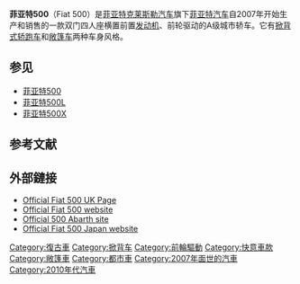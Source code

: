 {{Infobox automobile
| image        = File:15 - 07 - 04 - ITALY - Fiat 500 2015 in Milan 01.jpg
| name         = 菲亚特500
| manufacturer = {{link-en|FCA Italy}} (2007-2014)<br/>{{link-en|FCA Italy}} (2014-2021)<br/>[[Stellantis|Stellantis]] (2021-)
| assembly     = {{POL}}[[蒂黑|蒂黑]]<br />{{MEX}}[[托卢卡|托卢卡]]
| layout       = [[前置前驅|前置前驅]]
| class        = {{link-en|城市汽車|City car}} ({{link-en|A-segment}})
| production   = 2007年至今（波蘭）<br/>2010-2019 (墨西哥)
| predecessor  = [[菲亚特500|菲亚特500]]<br />{{link-en|Fiat Seicento}}
| platform     = {{link-en|Fiat Mini platform}}
| body_style   = 3門 [[掀背车|掀背车]]<br/>雙門 [[敞篷车|敞篷车]]
| engine       = {{ubl
  | '''[[汽油引擎|汽油引擎]]:'''
  | 0.9 L ''{{link-en|Fiat TwinAir engine}} [[渦輪增壓器|渦輪增壓器]]'' {{link-en|Straight-twin engine}}
  | 1.2 L {{link-en|Fully Integrated Robotised Engine}} [[直列四缸引擎|直列四缸引擎]]
  | 1.4 L {{link-en|Fully Integrated Robotised Engine}} Multiair I4
  | 1.4 L {{link-en|Fully Integrated Robotised Engine}} ''[[渦輪增壓器|渦輪增壓器]]Jet'' I4

  | '''[[柴油引擎|柴油引擎]]:'''
  | 1.3 L ''{{link-en|MultiJet}}'' I4
  | '''[[中度混合動力|中度混合動力]]:'''
  | 1.0 L {{link-en|Fiat Global Small Engine}} {{link-en|Straight-three engine}} 
  }}
| transmission = 5-speed [[手動變速器|手動變速器]]<br />6-speed [[手動變速器|手動變速器]]<ref name="autoexpress.co.uk">{{cite web|url= http://www.autoexpress.co.uk/news/autoexpressnews/207557/fiat_500.html |title=News/Fiat 500 is here| access-date=2007-07-05 |work=autoexpress.co.uk}}</ref><br />5-speed ''Dualogic'' {{link-en|automated manual transmission}}<br />6-speed [[自动变速器|自动变速器]] ([[爱信精机|爱信精机]])
| wheelbase    = {{convert|2300|mm|in|1|abbr=on}}
| length       = {{convert|3546|mm|in|1|abbr=on}}
| width        = {{convert|1627|mm|in|1|abbr=on}}
| height       = {{convert|1488|mm|in|1|abbr=on}}
| weight       = {{convert|865|-|980|kg|abbr=on}} (歐洲)<br />{{convert|1072|-|1149|kg|abbr=on}} (美國)<ref>{{cite web|url= http://www.fiatusa.com/en/lineup/index.html?app=bmo |title=FIAT USA – FIAT 500 Vehicle Lineup |work=fiatusa.com}}</ref>
| successor    = {{link-en|Fiat New 500}} (EV Version)
| related      = {{link-en|Fiat Panda}}<br />{{link-en|Fiat Uno}}<br />{{link-en|Ford Ka}}<br />{{link-en|Lancia Ypsilon}}
| designer     = {{link-en|Roberto Giolito}}<ref name="channel4.com">{{cite web|url= http://www.channel4.com/4car/rt/fiat/500/2162/4|archive-url= https://archive.today/20130108152451/http://www.channel4.com/4car/rt/fiat/500/2162/4 |url-status=dead|archive-date=2013-01-08|title=Road Test: Fiat 500 (2007-)|access-date=2007-07-04|work=channel4.com}} www.carsfromitaly.net</ref> {{link-en|Frank Stephenson}}<ref name="ref5">{{cite web
  | title =  A Pinch of Retro Spices Up Fiat's Classic Italian Recipe
  | work = The New York Times
  | author = Phil Patton
  | date = September 17, 2006
  | url = https://www.nytimes.com/2006/09/17/automobiles/17SMALL.html?pagewanted=all&_r=0}}</ref>以及[[弗拉维奥·曼佐尼|弗拉维奥·曼佐尼]]<ref name="flavio">{{cite web|title=Designer Interviews: Flavio Manzoni, Senior Vice President of Design, Ferrari |publisher=Car Design News |first=Eric |last=Gallina |date=June 1, 2012 |url= https://cardesignnews.com/media/imported/199016/199016.html}}</ref>
}}
'''菲亚特500'''（Fiat 500）是[[菲亚特克莱斯勒汽车|菲亚特克莱斯勒汽车]]旗下[[菲亚特汽车|菲亚特汽车]]自2007年开始生产和销售的一款双门四人座横置前置[[发动机|发动机]]、前轮驱动的A级城市轿车。它有[[掀背车|掀背式]][[轿跑车|轿跑车]]和[[敞篷车|敞篷车]]两种车身风格。

==参见==
* [[菲亚特500|菲亚特500]]
* [[菲亚特500L|菲亚特500L]]
* [[菲亚特500X|菲亚特500X]]

==参考文献==
{{reflist}}

==外部鏈接==
*[http://www.fiat.co.uk/fiat-500 Official Fiat 500 UK Page]
*[http://www.fiat500.com/ Official Fiat 500 website]
*[http://www.abarth.it/ Official 500 Abarth site]
*[http://www.fiat-auto.co.jp/ Official Fiat 500 Japan website]
[[Category:復古車|Category:復古車]]
[[Category:掀背车|Category:掀背车]]
[[Category:前輪驅動|Category:前輪驅動]]
[[Category:快意車款|Category:快意車款]]
[[Category:敞篷車|Category:敞篷車]]
[[Category:都市車|Category:都市車]]
[[Category:2007年面世的汽車|Category:2007年面世的汽車]]
[[Category:2010年代汽車|Category:2010年代汽車]]